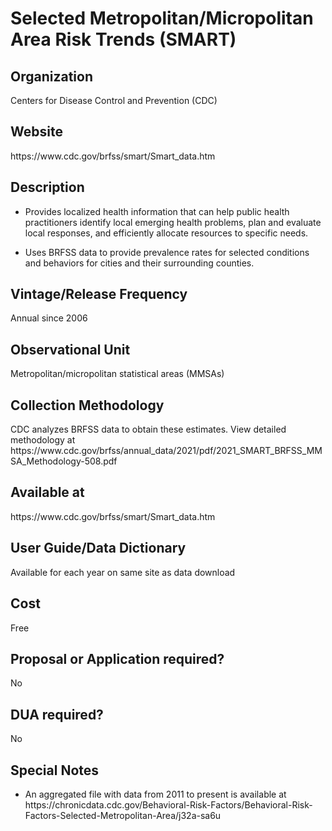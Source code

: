 \mainmatter

<!-- Generated by generateRmd.R; do not edit by hand  -->

# Selected Metropolitan/Micropolitan Area Risk Trends (SMART)

## Organization
Centers for Disease Control and Prevention (CDC)

## Website
https://www.cdc.gov/brfss/smart/Smart_data.htm

## Description
* Provides localized health information that can help public health practitioners identify local emerging health problems, plan and evaluate local responses, and efficiently allocate resources to specific needs.
* Uses BRFSS data to provide prevalence rates for selected conditions and behaviors for cities and their surrounding counties.

## Vintage/Release Frequency
Annual since 2006

## Observational Unit
Metropolitan/micropolitan statistical areas (MMSAs)

## Collection Methodology
CDC analyzes BRFSS data to obtain these estimates. View detailed methodology at https://www.cdc.gov/brfss/annual_data/2021/pdf/2021_SMART_BRFSS_MMSA_Methodology-508.pdf

## Available at
https://www.cdc.gov/brfss/smart/Smart_data.htm

## User Guide/Data Dictionary
Available for each year on same site as data download

## Cost
Free

## Proposal or Application required?
No

## DUA required?
No

## Special Notes
* An aggregated file with data from 2011 to present is available at https://chronicdata.cdc.gov/Behavioral-Risk-Factors/Behavioral-Risk-Factors-Selected-Metropolitan-Area/j32a-sa6u

